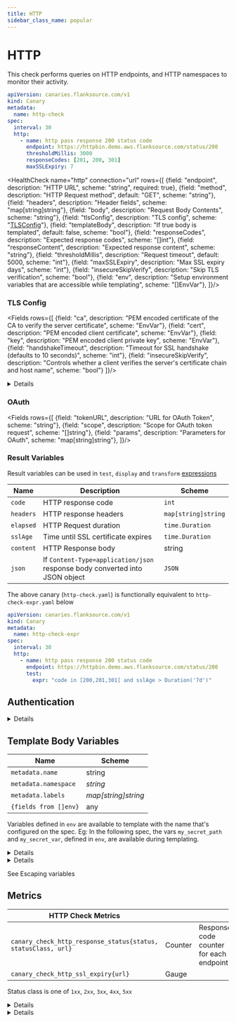```yaml
---
title: HTTP
sidebar_class_name: popular
---
```


# <Icon name="http"/> HTTP

This check performs queries on HTTP endpoints, and HTTP namespaces to monitor their activity.

```yaml title=http-check.yaml
apiVersion: canaries.flanksource.com/v1
kind: Canary
metadata:
  name: http-check
spec:
  interval: 30
  http:
    - name: http pass response 200 status code
      endpoint: https://httpbin.demo.aws.flanksource.com/status/200
      thresholdMillis: 3000
      responseCodes: [201, 200, 301]
      maxSSLExpiry: 7
```

<HealthCheck name="http" connection="url"  rows={[
  {field: "endpoint", description: "HTTP URL", scheme: "string", required: true},
  {field: "method", description: "HTTP Request method", default: "GET", scheme: "string"},
  {field: "headers", description: "Header fields", scheme: "map[string]string"},
  {field: "body", description: "Request Body Contents", scheme: "string"},
  {field: "tlsConfig", description: "TLS config", scheme: "[TLSConfig](#tls-config)"},
  {field: "templateBody", description: "If true body is templated", default: false, scheme: "bool"},
  {field: "responseCodes", description: "Expected response codes", scheme: "[]int"},
  {field: "responseContent", description: "Expected response content", scheme: "string"},
  {field: "thresholdMillis", description: "Request timeout", default: 5000, scheme: "int"},
  {field: "maxSSLExpiry", description: "Max SSL expiry days", scheme: "int"},
  {field: "insecureSkipVerify", description: "Skip TLS verification", scheme: "bool"},
  {field: "env", description: "Setup environment variables that are accessible while templating", scheme: "[]EnvVar"},
]}/>

### TLS Config

<Fields rows={[
  {field: "ca", description: "PEM encoded certificate of the CA to verify the server certificate", scheme: "EnvVar"},
  {field: "cert", description: "PEM encoded client certificate", scheme: "EnvVar"},
  {field: "key", description: "PEM encoded client private key", scheme: "EnvVar"},
  {field: "handshakeTimeout", description: "Timeout for SSL handshake (defaults to 10 seconds)", scheme: "int"},
  {field: "insecureSkipVerify", description: "Controls whether a client verifies the server's certificate chain and host name", scheme: "bool"}
]}/>

<details summary="Example">

```yaml title=http-check.yaml
apiVersion: canaries.flanksource.com/v1
kind: Canary
metadata:
  name: http-check
spec:
  interval: 30
  http:
    - name: http pass response 200 status code
      url: https://httpbin.demo.aws.flanksource.com/status/200
      tlsConfig:
        ca:
          valueFrom:
            secretKeyRef:
              name: ca-cert
              key: ca.pem
```

</details>

### OAuth

<Fields rows={[
  {field: "tokenURL", description: "URL for OAuth Token", scheme: "string"},
  {field: "scope", description: "Scope for OAuth token request", scheme: "[]string"},
  {field: "params", description: "Parameters for OAuth", scheme: "map[string]string"},
]}/>

### Result Variables

Result variables can be used in `test`, `display` and `transform` [expressions](../concepts/expressions)

| Name      | Description                                                                 | Scheme              |
| --------- | --------------------------------------------------------------------------- | ------------------- |
| `code`    | HTTP response code                                                          | `int`               |
| `headers` | HTTP response headers                                                       | `map[string]string` |
| `elapsed` | HTTP Request duration                                                       | `time.Duration`     |
| `sslAge`  | Time until SSL certificate expires                                          | `time.Duration`     |
| `content` | HTTP Response body                                                          | string              |
| `json`    | If `Content-Type=application/json` response body converted into JSON object | `JSON`              |

The above canary (`http-check.yaml`) is functionally equivalent to `http-check-expr.yaml` below

```yaml title=http-check-expr.yaml
apiVersion: canaries.flanksource.com/v1
kind: Canary
metadata:
  name: http-check-expr
spec:
  interval: 30
  http:
    - name: http pass response 200 status code
      endpoint: https://httpbin.demo.aws.flanksource.com/status/200
      test:
        expr: "code in [200,201,301] and sslAge > Duration('7d')"
```

## Authentication

<details summary="Basic Authentication">

<div>
```yaml title="http_auth.yaml"   file=../../../modules/canary-checker/fixtures/minimal/http_auth.yaml
```
</div>
</details>

## Template Body Variables

| Name                          | Scheme              |
| ----------------------------- | ------------------- |
| `metadata.name`               | string              |
| `metadata.namespace` | _string_            |
| `metadata.labels`             | _map[string]string_ |
| `{fields from []env}`         | any                 |

Variables defined in `env` are available to template with the name that's configured on the spec.
Eg: In the following spec, the vars `my_secret_path` and `my_secret_var`, defined in `env`, are available during templating.

<details summary="Templating request body from env variables">

<div>
```yaml title="http_template.yaml"   file=../../../modules/canary-checker/fixtures/minimal/http_template.yaml
```
</div>
</details>

<details summary="Templating authentication from env variables">
<div>
```yaml title="http_user_pass_template.yaml"
apiVersion: canaries.flanksource.com/v1
kind: Canary
metadata:
  name: http-basic-auth-url
  namespace: canaries
spec:
  http:
    - name: test-url-via-env
      # The URL can be templated from arbitrary values using the env field and $(.) syntax
      url: $(.url)
      env:
        - name: url
          value: https://hello:world2@httpbin.demo.aws.flanksource.com/basic-auth/hello/world2
    - name: test-basic-via-env
      # the url can be constructed from multiple variables
      url: https://$(.user):$(.pass)@httpbin.demo.aws.flanksource.com/basic-auth/hello/world
      templateBody: true
      body: |
        {{. | toJSONPretty " " }}
      responseCodes: [200]
      env:
        - name: user
          value: hello
        - name: pass
          value: world
```
</div>
</details>

See <CommonLink to="gotemplate" anchor="escaping">Escaping variables</CommonLink>

## Metrics

| **HTTP Check Metrics**                                        |         |                                         |
| ------------------------------------------------------------- | ------- | --------------------------------------- |
| `canary_check_http_response_status{status, statusClass, url}` | Counter | Response code counter for each endpoint |
| `canary_check_http_ssl_expiry{url}`                           | Gauge   |                                         |

Status class is one of `1xx`, `2xx`, `3xx`, `4xx`, `5xx`

<details summary="Adding custom metrics">

<div>
```yaml title="metrics.yaml"   file=../../../modules/canary-checker/fixtures/minimal/metrics.yaml
```
</div>
</details>

<details summary="Transforming metrics into individual checks">

<div>
```yaml title="metrics.yaml"   file=../../../modules/canary-checker/fixtures/minimal/metrics-transformed.yaml
```
</div>
</details>
